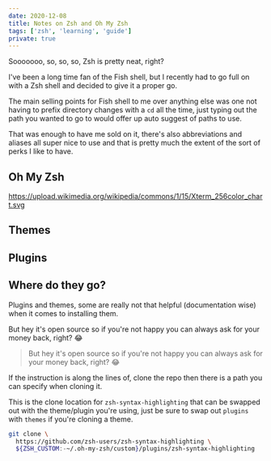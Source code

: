 ```yaml
---
date: 2020-12-08
title: Notes on Zsh and Oh My Zsh
tags: ['zsh', 'learning', 'guide']
private: true
---
```


Sooooooo, so, so, so, Zsh is pretty neat, right?

I've been a long time fan of the Fish shell, but I recently had to go
full on with a Zsh shell and decided to give it a proper go.

The main selling points for Fish shell to me over anything else was
one not having to prefix directory changes with a `cd` all the time,
just typing out the path you wanted to go to would offer up auto
suggest of paths to use.

That was enough to have me sold on it, there's also abbreviations and
aliases all super nice to use and that is pretty much the extent of
the sort of perks I like to have.

## Oh My Zsh

https://upload.wikimedia.org/wikipedia/commons/1/15/Xterm_256color_chart.svg

## Themes

## Plugins

## Where do they go?

Plugins and themes, some are really not that helpful (documentation
wise) when it comes to installing them.

But hey it's open source so if you're not happy you can always ask for
your money back, right? 😂

> But hey it's open source so if you're not happy you can always ask
> for your money back, right? 😂

If the instruction is along the lines of, clone the repo then there is
a path you can specify when cloning it.

This is the clone location for `zsh-syntax-highlighting` that can be
swapped out with the theme/plugin you're using, just be sure to swap
out `plugins` with `themes` if you're cloning a theme.

```bash
git clone \
  https://github.com/zsh-users/zsh-syntax-highlighting \
  ${ZSH_CUSTOM:-~/.oh-my-zsh/custom}/plugins/zsh-syntax-highlighting
```
